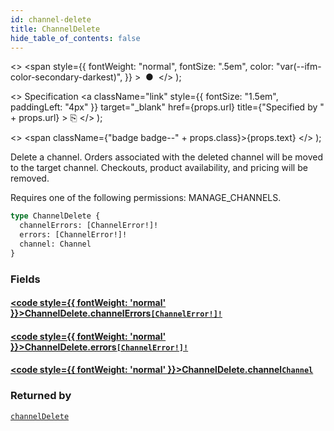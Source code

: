 ```yaml
---
id: channel-delete
title: ChannelDelete
hide_table_of_contents: false
---
```


  <>
    <span
      style={{
        fontWeight: "normal",
        fontSize: ".5em",
        color: "var(--ifm-color-secondary-darkest)",
      }}
    >
      &nbsp;●&nbsp;
    </span>
  </>
);

  <>
    Specification
    <a
      className="link"
      style={{ fontSize: "1.5em", paddingLeft: "4px" }}
      target="\_blank"
      href={props.url}
      title={"Specified by " + props.url}
    >
      ⎘
    </a>
  </>
);

  <>
    <span className={"badge badge--" + props.class}>{props.text}</span>
  </>
);

Delete a channel. Orders associated with the deleted channel will be moved to the target channel. Checkouts, product availability, and pricing will be removed.

Requires one of the following permissions: MANAGE_CHANNELS.

```graphql
type ChannelDelete {
  channelErrors: [ChannelError!]!
  errors: [ChannelError!]!
  channel: Channel
}
```

### Fields

#### [<code style={{ fontWeight: 'normal' }}>ChannelDelete.<b>channelErrors</b></code>](#)<Bullet />[`[ChannelError!]!`](../../api-reference/channels/objects/channel-error) <Badge class="secondary" text="non-null"/> <Badge class="secondary" text="object"/> <Badge class="secondary" text="channels"/>

>

#### [<code style={{ fontWeight: 'normal' }}>ChannelDelete.<b>errors</b></code>](#)<Bullet />[`[ChannelError!]!`](../../api-reference/channels/objects/channel-error) <Badge class="secondary" text="non-null"/> <Badge class="secondary" text="object"/> <Badge class="secondary" text="channels"/>

>

#### [<code style={{ fontWeight: 'normal' }}>ChannelDelete.<b>channel</b></code>](#)<Bullet />[`Channel`](../../api-reference/channels/objects/channel) <Badge class="secondary" text="object"/> <Badge class="secondary" text="channels"/>

>

### Returned by

[`channelDelete`](../../api-reference/channels/mutations/channel-delete) <Badge class="secondary" text="mutation"/>
